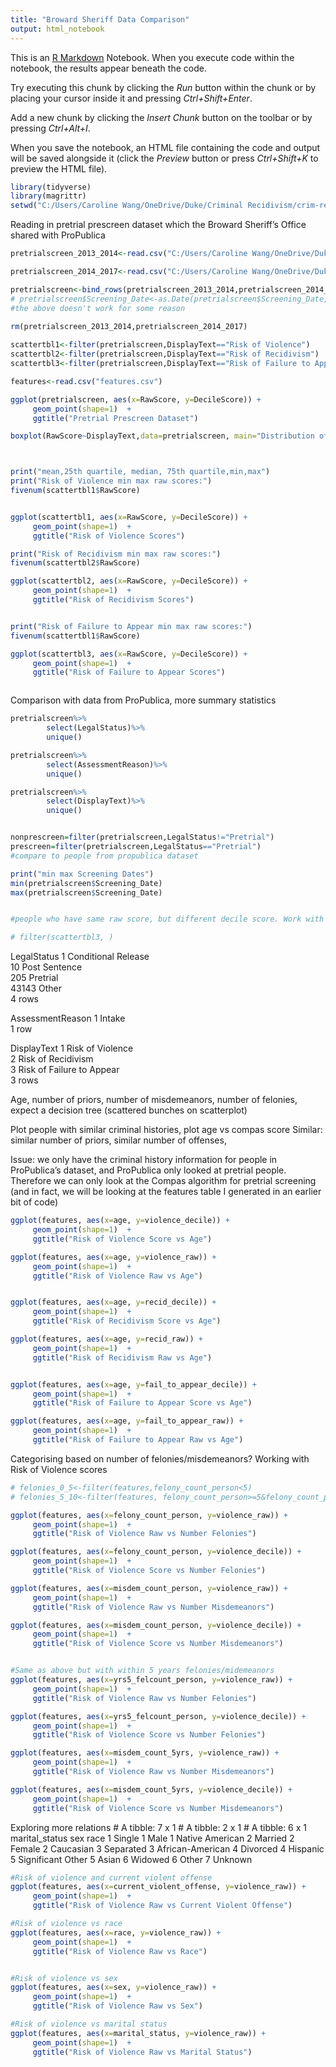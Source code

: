 ```yaml
---
title: "Broward Sheriff Data Comparison"
output: html_notebook
---
```


This is an [R Markdown](http://rmarkdown.rstudio.com) Notebook. When you execute code within the notebook, the results appear beneath the code. 

Try executing this chunk by clicking the *Run* button within the chunk or by placing your cursor inside it and pressing *Ctrl+Shift+Enter*. 

Add a new chunk by clicking the *Insert Chunk* button on the toolbar or by pressing *Ctrl+Alt+I*.

When you save the notebook, an HTML file containing the code and output will be saved alongside it (click the *Preview* button or press *Ctrl+Shift+K* to preview the HTML file).



```r
library(tidyverse)
library(magrittr)
setwd("C:/Users/Caroline Wang/OneDrive/Duke/Criminal Recidivism/crim-recid-code")

```

Reading in pretrial prescreen dataset which the Broward Sheriff's Office shared with ProPublica
```r
pretrialscreen_2013_2014<-read.csv("C:/Users/Caroline Wang/OneDrive/Duke/Criminal Recidivism/Data tables/Compas_Jan2013_Dec2014_LegalRequest_PRETRIAL AND PRESCREEN.csv")

pretrialscreen_2014_2017<-read.csv("C:/Users/Caroline Wang/OneDrive/Duke/Criminal Recidivism/Data tables/Compas_Jan2014_Dec2017_LegalRequest_PRETRIAL AND PRESCREEN.csv")

pretrialscreen<-bind_rows(pretrialscreen_2013_2014,pretrialscreen_2014_2017)
# pretrialscreen$Screening_Date<-as.Date(pretrialscreen$Screening_Date,format="%m/%d/%Y %T")
#the above doesn't work for some reason

rm(pretrialscreen_2013_2014,pretrialscreen_2014_2017)
 
scattertbl1<-filter(pretrialscreen,DisplayText=="Risk of Violence")
scattertbl2<-filter(pretrialscreen,DisplayText=="Risk of Recidivism")
scattertbl3<-filter(pretrialscreen,DisplayText=="Risk of Failure to Appear")

features<-read.csv("features.csv")

```

```r
ggplot(pretrialscreen, aes(x=RawScore, y=DecileScore)) +
     geom_point(shape=1)  +
     ggtitle("Pretrial Prescreen Dataset")

boxplot(RawScore~DisplayText,data=pretrialscreen, main="Distribution of Raw Scores for Each Screening Type", xlab="DisplayText", ylab="RawScore")



print("mean,25th quartile, median, 75th quartile,min,max")
print("Risk of Violence min max raw scores:")
fivenum(scattertbl1$RawScore)


ggplot(scattertbl1, aes(x=RawScore, y=DecileScore)) +
     geom_point(shape=1)  +
     ggtitle("Risk of Violence Scores")

print("Risk of Recidivism min max raw scores:")
fivenum(scattertbl2$RawScore)

ggplot(scattertbl2, aes(x=RawScore, y=DecileScore)) +
     geom_point(shape=1)  +
     ggtitle("Risk of Recidivism Scores")


print("Risk of Failure to Appear min max raw scores:")
fivenum(scattertbl1$RawScore)

ggplot(scattertbl3, aes(x=RawScore, y=DecileScore)) +
     geom_point(shape=1)  +
     ggtitle("Risk of Failure to Appear Scores")



```

Comparison with data from ProPublica, more summary statistics
```r
pretrialscreen%>%
        select(LegalStatus)%>%
        unique()

pretrialscreen%>%
        select(AssessmentReason)%>%
        unique()

pretrialscreen%>%
        select(DisplayText)%>%
        unique()


nonprescreen=filter(pretrialscreen,LegalStatus!="Pretrial")
prescreen=filter(pretrialscreen,LegalStatus=="Pretrial")
#compare to people from propublica dataset 

print("min max Screening Dates")
min(pretrialscreen$Screening_Date)
max(pretrialscreen$Screening_Date)


#people who have same raw score, but different decile score. Work with scattertbl3 first, because has integer score values 

# filter(scattertbl3, )

```

LegalStatus
<chr>
1	Conditional Release			
10	Post Sentence			
205	Pretrial			
43143	Other			
4 rows

AssessmentReason
<fctr>
1	Intake			
1 row
 
 
DisplayText
<fctr>
1	Risk of Violence			
2	Risk of Recidivism			
3	Risk of Failure to Appear			
3 rows


Age, number of priors, number of misdemeanors, number of felonies, expect a decision tree (scattered bunches on scatterplot)

Plot people with similar criminal histories, plot age vs compas score
Similar: similar number of  priors, similar number of offenses, 

Issue: we only have the criminal history information for people in ProPublica's dataset, and ProPublica only looked at pretrial people. Therefore we can only look at the Compas algorithm for pretrial screening (and in fact, we will be looking at the features table I generated in an earlier bit of code)

```r
ggplot(features, aes(x=age, y=violence_decile)) +
     geom_point(shape=1)  +
     ggtitle("Risk of Violence Score vs Age")

ggplot(features, aes(x=age, y=violence_raw)) +
     geom_point(shape=1)  +
     ggtitle("Risk of Violence Raw vs Age")


ggplot(features, aes(x=age, y=recid_decile)) +
     geom_point(shape=1)  +
     ggtitle("Risk of Recidivism Score vs Age")

ggplot(features, aes(x=age, y=recid_raw)) +
     geom_point(shape=1)  +
     ggtitle("Risk of Recidivism Raw vs Age")


ggplot(features, aes(x=age, y=fail_to_appear_decile)) +
     geom_point(shape=1)  +
     ggtitle("Risk of Failure to Appear Score vs Age")

ggplot(features, aes(x=age, y=fail_to_appear_raw)) +
     geom_point(shape=1)  +
     ggtitle("Risk of Failure to Appear Raw vs Age")


```
Categorising based on number of felonies/misdemeanors?
Working with Risk of Violence scores
```r
# felonies_0_5<-filter(features,felony_count_person<5)
# felonies_5_10<-filter(features, felony_count_person>=5&felony_count_person<10)

ggplot(features, aes(x=felony_count_person, y=violence_raw)) +
     geom_point(shape=1)  +
     ggtitle("Risk of Violence Raw vs Number Felonies")

ggplot(features, aes(x=felony_count_person, y=violence_decile)) +
     geom_point(shape=1)  +
     ggtitle("Risk of Violence Score vs Number Felonies")

ggplot(features, aes(x=misdem_count_person, y=violence_raw)) +
     geom_point(shape=1)  +
     ggtitle("Risk of Violence Raw vs Number Misdemeanors")

ggplot(features, aes(x=misdem_count_person, y=violence_decile)) +
     geom_point(shape=1)  +
     ggtitle("Risk of Violence Score vs Number Misdemeanors")


#Same as above but with within 5 years felonies/midemeanors 
ggplot(features, aes(x=yrs5_felcount_person, y=violence_raw)) +
     geom_point(shape=1)  +
     ggtitle("Risk of Violence Raw vs Number Felonies")

ggplot(features, aes(x=yrs5_felcount_person, y=violence_decile)) +
     geom_point(shape=1)  +
     ggtitle("Risk of Violence Score vs Number Felonies")

ggplot(features, aes(x=misdem_count_5yrs, y=violence_raw)) +
     geom_point(shape=1)  +
     ggtitle("Risk of Violence Raw vs Number Misdemeanors")

ggplot(features, aes(x=misdem_count_5yrs, y=violence_decile)) +
     geom_point(shape=1)  +
     ggtitle("Risk of Violence Score vs Number Misdemeanors")

```
Exploring more relations
# A tibble: 7 x 1		# A tibble: 2 x 1		# A tibble: 6 x 1
     marital_status		     sex		              race
              <chr>		   <chr>		             <chr>
1            Single		1   Male		      1 Native American
2           Married		2 Female		      2 Caucasian
3         Separated				              3 African-American
4           Divorced				            4 Hispanic
5 Significant Other				              5 Asian
6           Widowed				              6 Other
7          Unknown				

```r
#Risk of violence and current violent offense 
ggplot(features, aes(x=current_violent_offense, y=violence_raw)) +
     geom_point(shape=1)  +
     ggtitle("Risk of Violence Raw vs Current Violent Offense")

#Risk of violence vs race
ggplot(features, aes(x=race, y=violence_raw)) +
     geom_point(shape=1)  +
     ggtitle("Risk of Violence Raw vs Race")


#Risk of violence vs sex
ggplot(features, aes(x=sex, y=violence_raw)) +
     geom_point(shape=1)  +
     ggtitle("Risk of Violence Raw vs Sex")

#Risk of violence vs marital status
ggplot(features, aes(x=marital_status, y=violence_raw)) +
     geom_point(shape=1)  +
     ggtitle("Risk of Violence Raw vs Marital Status")

```


